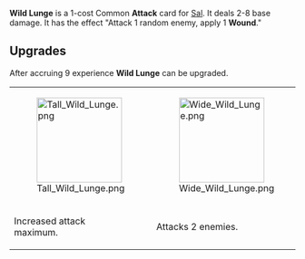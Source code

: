 {{Card
|rarity = Common
|decktype = Battle
|cardtype = Attack
|character = Sal
|keywords = [[Wound]]
|upgradeable = Yes
|expreq = 9
|upgrade1 = Tall Wild Lunge
|upgrade2 = Wide Wild Lunge}}
{{Quote|They came at me like some kind of wild animal.}}

'''Wild Lunge''' is a 1-cost Common '''Attack''' card for [[Sal]]. It deals 2-8 base damage. It has the effect "Attack 1 random enemy, apply 1 '''Wound'''."

==Upgrades==
After accruing 9 experience '''Wild Lunge''' can be upgraded.
{| class="wikitable" style="text-align:center"
|-
|[[File:Tall Wild Lunge.png|150px]]
|[[File:Wide Wild Lunge.png|150px]]
|-
!Increased attack<br>maximum.
!Attacks 2 enemies.
|}